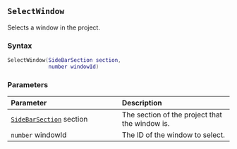 ::: {.minipage data-latex="{\textwidth}"}
## `SelectWindow` {#batch-selectwindow}

Selects a window in the project.

### Syntax {-}

``` .lua
SelectWindow(SideBarSection section,
             number windowId)
```

### Parameters {-}

**Parameter** | **Description**
| :-- | :-- |
| [`SideBarSection`](#sidebarsection) section | The section of the project that the window is. |
| `number` windowId | The ID of the window to select. |
:::
